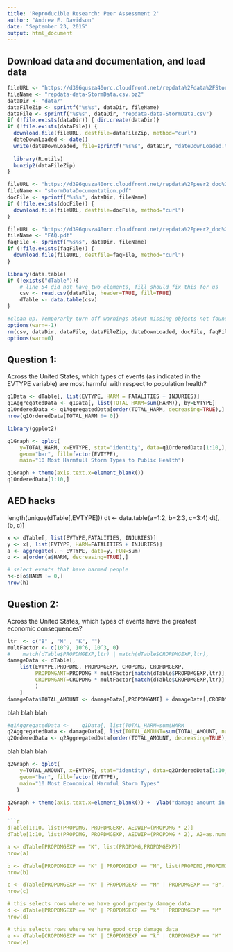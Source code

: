 ```yaml
---
title: 'Reproducible Research: Peer Assessment 2'
author: "Andrew E. Davidson"
date: "September 23, 2015"
output: html_document
---
```


## Download data and documentation, and load data 
```r
fileURL <- "https://d396qusza40orc.cloudfront.net/repdata%2Fdata%2FStormData.csv.bz2"
fileName <- "repdata-data-StormData.csv.bz2"
dataDir <- "data/"
dataFileZip <- sprintf("%s%s", dataDir, fileName)
dataFile <- sprintf("%s%s", dataDir, "repdata-data-StormData.csv")
if (!file.exists(dataDir)) { dir.create(dataDir)}
if (!file.exists(dataFile)) {
  download.file(fileURL, destfile=dataFileZip, method="curl")
  dateDownLoaded <- date()
  write(dateDownLoaded, file=sprintf("%s%s", dataDir, "dateDownLoaded.txt"))
  
  library(R.utils)
  bunzip2(dataFileZip)
}

fileURL <- "https://d396qusza40orc.cloudfront.net/repdata%2Fpeer2_doc%2Fpd01016005curr.pdf"
fileName <- "stormDataDocumentation.pdf"
docFile <- sprintf("%s%s", dataDir, fileName)
if (!file.exists(docFile)) {
  download.file(fileURL, destfile=docFile, method="curl")
}

fileURL <- "https://d396qusza40orc.cloudfront.net/repdata%2Fpeer2_doc%2FNCDC%20Storm%20Events-FAQ%20Page.pdf"
fileName <- "FAQ.pdf"
faqFile <- sprintf("%s%s", dataDir, fileName)
if (!file.exists(faqFile)) {
  download.file(fileURL, destfile=faqFile, method="curl")
}

library(data.table)
if (!exists("dTable")){
    # line 54 did not have two elements, fill should fix this for us
    csv <- read.csv(dataFile, header=TRUE, fill=TRUE)
    dTable <- data.table(csv)
}

#clean up. Temporarly turn off warnings about missing objects not found
options(warn=-1) 
rm(csv, dataDir, dataFile, dataFileZip, dateDownLoaded, docFile, faqFile, fileName, fileURL)
options(warn=0) 

```

## Question 1:
Across the United States, which types of events (as indicated in the EVTYPE variable) are most harmful with respect to population health?


```r
q1Data <- dTable[, list(EVTYPE, HARM = FATALITIES + INJURIES)]
q1AggregatedData <- q1Data[, list(TOTAL_HARM=sum(HARM)), by=EVTYPE]
q1OrderedData <- q1AggregatedData[order(TOTAL_HARM, decreasing=TRUE),]
nrow(q1OrderedData[TOTAL_HARM != 0])
```

```r
library(ggplot2)

q1Graph <- qplot(
    y=TOTAL_HARM, x=EVTYPE, stat="identity", data=q1OrderedData[1:10,], 
    geom="bar", fill=factor(EVTYPE), 
    main="10 Most Harmfull Storm Types to Public Health")

q1Graph + theme(axis.text.x=element_blank())
q1OrderedData[1:10,]
```

## AED hacks
length(unique(dTable[,EVTYPE]))
dt <- data.table(a=1:2, b=2:3, c=3:4)
dt[, (b, c)]

```r
x <- dTable[, list(EVTYPE,FATALITIES, INJURIES)]
y <- x[, list(EVTYPE, HARM=FATALITIES + INJURIES)]
a <- aggregate(. ~ EVTYPE, data=y, FUN=sum)
o <- a[order(a$HARM, decreasing=TRUE),]

# select events that have harmed people
h<-o[o$HARM != 0,]
nrow(h)
```
## Question 2:
Across the United States, which types of events have the greatest economic consequences?

```r

ltr  <- c("B" , "M" , "K", "")
multFactor <- c(10^9, 10^6, 10^3, 0)
#    match(dTable$PROPDMGEXP,ltr) | match(dTable$CROPDMGEXP,ltr), 
damageData <- dTable[,
    list(EVTYPE,PROPDMG, PROPDMGEXP, CROPDMG, CROPDMGEXP,
         PROPDMGAMT=PROPDMG * multFactor[match(dTable$PROPDMGEXP,ltr)],
         CROPDMGAMT=CROPDMG * multFactor[match(dTable$CROPDMGEXP,ltr)]
         )
    ]
damageData$TOTAL_AMOUNT <- damageData[,PROPDMGAMT] + damageData[,CROPDMGAMT]
```

blah blah blah

```r
#q1AggregatedData <-    q1Data[, list(TOTAL_HARM=sum(HARM                   )), by=EVTYPE]
q2AggregatedData <- damageData[, list(TOTAL_AMOUNT=sum(TOTAL_AMOUNT, na.rm=TRUE)), by=EVTYPE]
q2OrderedData <- q2AggregatedData[order(TOTAL_AMOUNT, decreasing=TRUE),]
```

blah blah blah

```r
q2Graph <- qplot(
    y=TOTAL_AMOUNT, x=EVTYPE, stat="identity", data=q2OrderedData[1:10,], 
    geom="bar", fill=factor(EVTYPE), 
    main="10 Most Economical Harmful Storm Types"
   )

q2Graph + theme(axis.text.x=element_blank()) +  ylab("damage amount in $")
}

```r
dTable[1:10, list(PROPDMG, PROPDMGEXP, AEDWIP=(PROPDMG * 2)]
dTable[1:10, list(PROPDMG, PROPDMGEXP, AEDWIP=(PROPDMG * 2), A2=as.numeric(levels(PROPDMGEXP),PROPDMGEXP)]

a <- dTable[PROPDMGEXP == "K", list(PROPDMG,PROPDMGEXP)]
nrow(a)

b <- dTable[PROPDMGEXP == "K" | PROPDMGEXP == "M", list(PROPDMG,PROPDMGEXP)]
nrow(b)

c <- dTable[PROPDMGEXP == "K" | PROPDMGEXP == "M" | PROPDMGEXP == "B", list(PROPDMG,PROPDMGEXP)]
nrow(c)

# this selects rows where we have good property damage data
d <- dTable[PROPDMGEXP == "K" | PROPDMGEXP == "k" | PROPDMGEXP == "M" | PROPDMGEXP == "m" | PROPDMGEXP == "B" | PROPDMGEXP == "b", list(PROPDMG,PROPDMGEXP)]
nrow(d)

# this selects rows where we have good crop damage data
e <- dTable[CROPDMGEXP == "K" | CROPDMGEXP == "k" | CROPDMGEXP == "M" | CROPDMGEXP == "m" | CROPDMGEXP == "B" | CROPDMGEXP == "b", list(CROPDMG,CROPDMGEXP)]
nrow(e)

```
